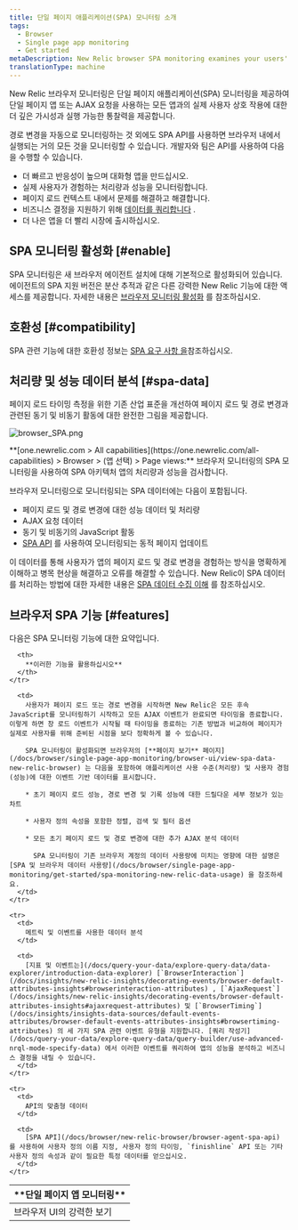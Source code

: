 ```yaml
---
title: 단일 페이지 애플리케이션(SPA) 모니터링 소개
tags:
  - Browser
  - Single page app monitoring
  - Get started
metaDescription: New Relic browser SPA monitoring examines your users' experience with the frontend logic for single-page apps or any apps that pull content dynamically.
translationType: machine
---
```



New Relic 브라우저 모니터링은 단일 페이지 애플리케이션(SPA) 모니터링을 제공하여 단일 페이지 앱 또는 AJAX 요청을 사용하는 모든 앱과의 실제 사용자 상호 작용에 대한 더 깊은 가시성과 실행 가능한 통찰력을 제공합니다.

경로 변경을 자동으로 모니터링하는 것 외에도 SPA API를 사용하면 브라우저 내에서 실행되는 거의 모든 것을 모니터링할 수 있습니다. 개발자와 팀은 API를 사용하여 다음을 수행할 수 있습니다.

* 더 빠르고 반응성이 높으며 대화형 앱을 만드십시오.
* 실제 사용자가 경험하는 처리량과 성능을 모니터링합니다.
* 페이지 로드 컨텍스트 내에서 문제를 해결하고 해결합니다.
* 비즈니스 결정을 지원하기 위해 [데이터를 쿼리합니다](/docs/using-new-relic/data/understand-data/query-new-relic-data) .
* 더 나은 앱을 더 빨리 시장에 출시하십시오.

## SPA 모니터링 활성화 [#enable]

SPA 모니터링은 새 브라우저 에이전트 설치에 대해 기본적으로 활성화되어 있습니다. 에이전트의 SPA 지원 버전은 분산 추적과 같은 다른 강력한 New Relic 기능에 대한 액세스를 제공합니다. 자세한 내용은 [브라우저 모니터링 활성화](/docs/browser/new-relic-browser/installation/update-browser-agent/#agent-types) 를 참조하십시오.

## 호환성 [#compatibility]

SPA 관련 기능에 대한 호환성 정보는 [SPA 요구 사항 을](/docs/browser/new-relic-browser/getting-started/compatibility-requirements-browser-monitoring#spa)참조하십시오.

## 처리량 및 성능 데이터 분석 [#spa-data]

페이지 로드 타이밍 측정을 위한 기존 산업 표준을 개선하여 페이지 로드 및 경로 변경과 관련된 동기 및 비동기 활동에 대한 완전한 그림을 제공합니다.

<img
  title="browser_SPA.png"
  alt="browser_SPA.png"
  src={browserSpaPageview}
/>

<figcaption>
  **[one.newrelic.com > All capabilities](https://one.newrelic.com/all-capabilities) > Browser > (앱 선택) > Page views:** 브라우저 모니터링의 SPA 모니터링을 사용하여 SPA 아키텍처 앱의 처리량과 성능을 검사합니다.
</figcaption>

브라우저 모니터링으로 모니터링되는 SPA 데이터에는 다음이 포함됩니다.

* 페이지 로드 및 경로 변경에 대한 성능 데이터 및 처리량
* AJAX 요청 데이터
* 동기 및 비동기의 JavaScript 활동
* [SPA API](/docs/browser/new-relic-browser/browser-agent-spa-api) 를 사용하여 모니터링되는 동적 페이지 업데이트

이 데이터를 통해 사용자가 앱의 페이지 로드 및 경로 변경을 경험하는 방식을 명확하게 이해하고 병목 현상을 해결하고 오류를 해결할 수 있습니다. New Relic이 SPA 데이터를 처리하는 방법에 대한 자세한 내용은 [SPA 데이터 수집 이해](/docs/browser/single-page-app-monitoring/use-spa-data/understand-spa-data-collection) 를 참조하십시오.

## 브라우저 SPA 기능 [#features]

다음은 SPA 모니터링 기능에 대한 요약입니다.

<table>
  <thead>
    <tr>
      <th style={{ width: "200px" }}>
        **단일 페이지 앱 모니터링**
      </th>

      <th>
        **이러한 기능을 활용하십시오**
      </th>
    </tr>
  </thead>

  <tbody>
    <tr>
      <td>
        브라우저 UI의 강력한 보기
      </td>

      <td>
        사용자가 페이지 로드 또는 경로 변경을 시작하면 New Relic은 모든 후속 JavaScript를 모니터링하기 시작하고 모든 AJAX 이벤트가 완료되면 타이밍을 종료합니다. 이렇게 하면 창 로드 이벤트가 시작될 때 타이밍을 종료하는 기존 방법과 비교하여 페이지가 실제로 사용자를 위해 준비된 시점을 보다 정확하게 볼 수 있습니다.

        SPA 모니터링이 활성화되면 브라우저의 [**페이지 보기** 페이지](/docs/browser/single-page-app-monitoring/browser-ui/view-spa-data-new-relic-browser) 는 다음을 포함하여 애플리케이션 사용 수준(처리량) 및 사용자 경험(성능)에 대한 이벤트 기반 데이터를 표시합니다.

        * 초기 페이지 로드 성능, 경로 변경 및 기록 성능에 대한 드릴다운 세부 정보가 있는 차트

        * 사용자 정의 속성을 포함한 정렬, 검색 및 필터 옵션

        * 모든 초기 페이지 로드 및 경로 변경에 대한 추가 AJAX 분석 데이터

          SPA 모니터링이 기존 브라우저 계정의 데이터 사용량에 미치는 영향에 대한 설명은 [SPA 및 브라우저 데이터 사용량](/docs/browser/single-page-app-monitoring/get-started/spa-monitoring-new-relic-data-usage) 을 참조하세요.
      </td>
    </tr>

    <tr>
      <td>
        메트릭 및 이벤트를 사용한 데이터 분석
      </td>

      <td>
        [지표 및 이벤트는](/docs/query-your-data/explore-query-data/data-explorer/introduction-data-explorer) [`BrowserInteraction`](/docs/insights/new-relic-insights/decorating-events/browser-default-attributes-insights#browserinteraction-attributes) , [`AjaxRequest`](/docs/insights/new-relic-insights/decorating-events/browser-default-attributes-insights#ajaxrequest-attributes) 및 [`BrowserTiming`](/docs/insights/insights-data-sources/default-events-attributes/browser-default-events-attributes-insights#browsertiming-attributes) 의 세 가지 SPA 관련 이벤트 유형을 지원합니다. [쿼리 작성기](/docs/query-your-data/explore-query-data/query-builder/use-advanced-nrql-mode-specify-data) 에서 이러한 이벤트를 쿼리하여 앱의 성능을 분석하고 비즈니스 결정을 내릴 수 있습니다.
      </td>
    </tr>

    <tr>
      <td>
        API의 맞춤형 데이터
      </td>

      <td>
        [SPA API](/docs/browser/new-relic-browser/browser-agent-spa-api) 를 사용하여 사용자 정의 이름 지정, 사용자 정의 타이밍, `finishline` API 또는 기타 사용자 정의 속성과 같이 필요한 특정 데이터를 얻으십시오.
      </td>
    </tr>
  </tbody>
</table>